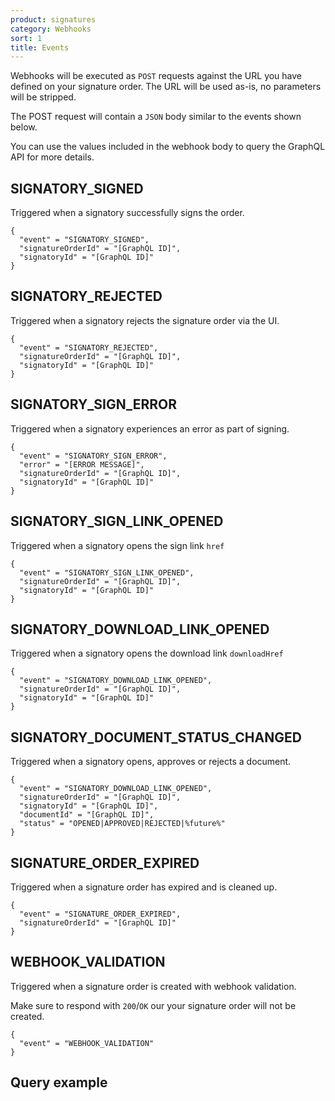 ```yaml
---
product: signatures
category: Webhooks
sort: 1
title: Events
---
```



Webhooks will be executed as `POST` requests against the URL you have defined on your signature order. The URL will be used as-is, no parameters will be stripped.

The POST request will contain a `JSON` body similar to the events shown below.

You can use the values included in the webhook body to query the GraphQL API for more details.

## SIGNATORY_SIGNED

Triggered when a signatory successfully signs the order.

```
{
  "event" = "SIGNATORY_SIGNED",
  "signatureOrderId" = "[GraphQL ID]",
  "signatoryId" = "[GraphQL ID]"
}
```

## SIGNATORY_REJECTED

Triggered when a signatory rejects the signature order via the UI.

```
{
  "event" = "SIGNATORY_REJECTED",
  "signatureOrderId" = "[GraphQL ID]",
  "signatoryId" = "[GraphQL ID]"
}
```

## SIGNATORY_SIGN_ERROR

Triggered when a signatory experiences an error as part of signing.

```
{
  "event" = "SIGNATORY_SIGN_ERROR",
  "error" = "[ERROR MESSAGE]",
  "signatureOrderId" = "[GraphQL ID]",
  "signatoryId" = "[GraphQL ID]"
}
```

## SIGNATORY_SIGN_LINK_OPENED

Triggered when a signatory opens the sign link `href`

```
{
  "event" = "SIGNATORY_SIGN_LINK_OPENED",
  "signatureOrderId" = "[GraphQL ID]",
  "signatoryId" = "[GraphQL ID]"
}
```

## SIGNATORY_DOWNLOAD_LINK_OPENED

Triggered when a signatory opens the download link `downloadHref`

```
{
  "event" = "SIGNATORY_DOWNLOAD_LINK_OPENED",
  "signatureOrderId" = "[GraphQL ID]",
  "signatoryId" = "[GraphQL ID]"
}
```

## SIGNATORY_DOCUMENT_STATUS_CHANGED

Triggered when a signatory opens, approves or rejects a document.

```
{
  "event" = "SIGNATORY_DOWNLOAD_LINK_OPENED",
  "signatureOrderId" = "[GraphQL ID]",
  "signatoryId" = "[GraphQL ID]",
  "documentId" = "[GraphQL ID]",
  "status" = "OPENED|APPROVED|REJECTED|%future%"
}
```

## SIGNATURE_ORDER_EXPIRED

Triggered when a signature order has expired and is cleaned up.

```
{
  "event" = "SIGNATURE_ORDER_EXPIRED",
  "signatureOrderId" = "[GraphQL ID]"
}
```

## WEBHOOK_VALIDATION

Triggered when a signature order is created with webhook validation.

Make sure to respond with `200`/`OK` our your signature order will not be created.

```
{
  "event" = "WEBHOOK_VALIDATION"
}
```

## Query example


<CodeBlock text={signatoryWebhookExample.query.trim()} />
